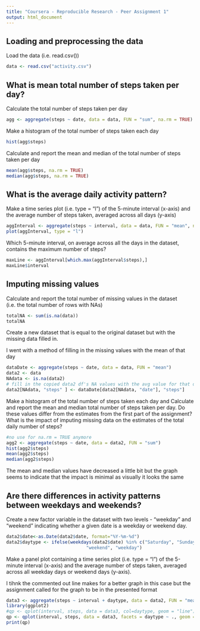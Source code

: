 ```yaml
---
title: "Coursera - Reproducible Research - Peer Assignment 1"
output: html_document
---
```

## Loading and preprocessing the data

Load the data (i.e. read.csv())

```r
data <- read.csv("activity.csv")
```

## What is mean total number of steps taken per day?

Calculate the total number of steps taken per day

```r
agg <- aggregate(steps ~ date, data = data, FUN = "sum", na.rm = TRUE)
```

Make a histogram of the total number of steps taken each day

```r
hist(agg$steps)
```

Calculate and report the mean and median of the total number of steps taken per day

```r
mean(agg$steps, na.rm = TRUE)
median(agg$steps, na.rm = TRUE)
```

## What is the average daily activity pattern?

Make a time series plot (i.e. type = "l") of the 5-minute interval (x-axis) and the average number of steps taken, averaged across all days (y-axis)

```r
aggInterval <- aggregate(steps ~ interval, data = data, FUN = "mean", na.rm = TRUE)
plot(aggInterval, type = "l")
```

Which 5-minute interval, on average across all the days in the dataset, contains the maximum number of steps?

```r
maxLine <- aggInterval[which.max(aggInterval$steps),]
maxLine$interval
```

## Imputing missing values

Calculate and report the total number of missing values in the dataset (i.e. the total number of rows with NAs)

```r
totalNA <- sum(is.na(data))
totalNA
```

Create a new dataset that is equal to the original dataset but with the missing data filled in.

I went with a method of filling in the missing values with the mean of that day
```r
dataDate <- aggregate(steps ~ date, data = data, FUN = "mean")
data2 <- data
NAdata <- is.na(data2)
# fill in the copied data2 df's NA values with the avg value for that date
data2[NAdata, "steps" ] <- dataDate[data2[NAdata, "date"], "steps"]
```

Make a histogram of the total number of steps taken each day and Calculate and report the mean and median total number of steps taken per day. Do these values differ from the estimates from the first part of the assignment? What is the impact of imputing missing data on the estimates of the total daily number of steps?

```r
#no use for na.rm = TRUE anymore
agg2 <- aggregate(steps ~ date, data = data2, FUN = "sum")
hist(agg2$steps)
mean(agg2$steps)
median(agg2$steps)
```

The mean and median values have decreased a little bit but the graph seems to indicate that the impact is minimal as visually it looks the same

## Are there differences in activity patterns between weekdays and weekends?

Create a new factor variable in the dataset with two levels - "weekday" and "weekend" indicating whether a given date is a weekday or weekend day.

```r
data2$date<-as.Date(data2$date, format="%Y-%m-%d")
data2$daytype <- ifelse(weekdays(data2$date) %in% c("Saturday", "Sunday"), 
                              "weekend", "weekday")
```

Make a panel plot containing a time series plot (i.e. type = "l") of the 5-minute interval (x-axis) and the average number of steps taken, averaged across all weekday days or weekend days (y-axis).

I tihnk the commented out line makes for a better graph in this case but the assignment called for the graph to be in the presented format

```r
data3 <- aggregate(steps ~ interval + daytype, data = data2, FUN = "mean")
library(ggplot2)
#qp <- qplot(interval, steps, data = data3, col=daytype, geom = "line")
qp <- qplot(interval, steps, data = data3, facets = daytype ~ ., geom = "line")
print(qp)
```